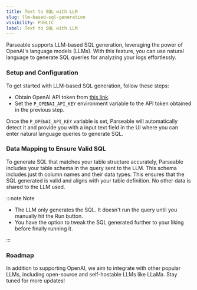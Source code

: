```yaml
---
title: Text to SQL with LLM
slug: llm-based-sql-generation
visibility: PUBLIC
label: Text to SQL with LLM
---
```


<head>
<title>Text to SQL Generation with LLM | Parseable</title>
<meta charSet="utf-8" />
<meta name="twitter:card" content="summary" />
</head>

Parseable supports LLM-based SQL generation, leveraging the power of OpenAI's language models (LLMs). With this feature, you can use natural language to generate SQL queries for analyzing your logs effortlessly.

### Setup and Configuration

To get started with LLM-based SQL generation, follow these steps:

- Obtain OpenAI API token from [this link](https://platform.openai.com/account/api-keys).
- Set the `P_OPENAI_API_KEY` environment variable to the API token obtained in the previous step. 

Once the `P_OPENAI_API_KEY` variable is set, Parseable will automatically detect it and provide you with a input text field in the UI where you can enter natural language queries to generate SQL.

### Data Mapping to Ensure Valid SQL

To generate SQL that matches your table structure accurately, Parseable includes your table schema in the query sent to the LLM. This schema includes just th column names and their data types. This ensures that the SQL generated is valid and aligns with your table definition. No other data is shared to the LLM used.

:::note Note

- The LLM only generates the SQL. It doesn't run the query until you manually hit the Run button.
- You have the option to tweak the SQL generated further to your liking before finally running it.

:::

### Roadmap

In addition to supporting OpenAI, we aim to integrate with other popular LLMs, including open-source and self-hostable LLMs like LLaMa. Stay tuned for more updates!
